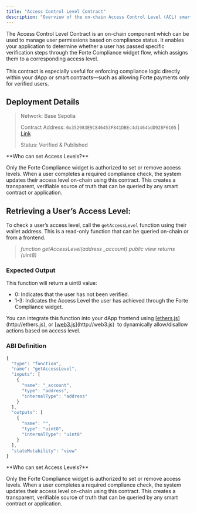 ```yaml
---
title: "Access Control Level Contract"
description: "Overview of the on-chain Access Control Level (ACL) smart contract."
---
```


The Access Control Level Contract is an on-chain component which can be used to manage user permissions based on compliance status. It enables your application to determine whether a user has passed specific verification steps through the Forte Compliance widget flow, which assigns them to a corresponding access level.\
\
This contract is especially useful for enforcing compliance logic directly within your dApp or smart contracts—such as allowing Forte payments only for verified users.

## Deployment Details

> Network: Base Sepolia
>
> Contract Address: `0x352983E9C846453F841DBEc4d1464bdD928F6105` | [Link <Icon icon="link-horizontal" />](https://sepolia.basescan.org/address/0x352983E9C846453F841DBEc4d1464bdD928F6105#code)
>
> Status: Verified & Published

<Info>
  **Who can set Access Levels?**

  Only the Forte Compliance widget is authorized to set or remove access levels. When a user completes a required compliance check, the system updates their access level on-chain using this contract. This creates a transparent, verifiable source of truth that can be queried by any smart contract or application.
</Info>

## **Retrieving a User’s Access Level:**

To check a user’s access level, call the `getAccessLevel` function using their wallet address. This is a read-only function that can be queried on-chain or from a frontend.

> _function getAccessLevel(address \_account) public view returns (uint8)_

### Expected Output

This function will return a uint8 value:

- 0: Indicates that the user has not been verified.
- 1-3: Indicates the Access Level the user has achieved through the Forte Compliance widget.

<Tip>
  You can integrate this function into your dApp frontend using [<u>ethers.js</u>](http://ethers.js), or [<u>web3.js</u>](http://web3.js)  to dynamically allow/disallow actions based on access level.
</Tip>

### ABI Definition

```javascript
{
  "type": "function",
  "name": "getAccessLevel",
  "inputs": [
    {
      "name": "_account",
      "type": "address",
      "internalType": "address"
    }
  ],
  "outputs": [
    {
      "name": "",
      "type": "uint8",
      "internalType": "uint8"
    }
  ],
  "stateMutability": "view"
}
```

<Info>
  **Who can set Access Levels?**

  Only the Forte Compliance widget is authorized to set or remove access levels. When a user completes a required compliance check, the system updates their access level on-chain using this contract. This creates a transparent, verifiable source of truth that can be queried by any smart contract or application.
</Info>